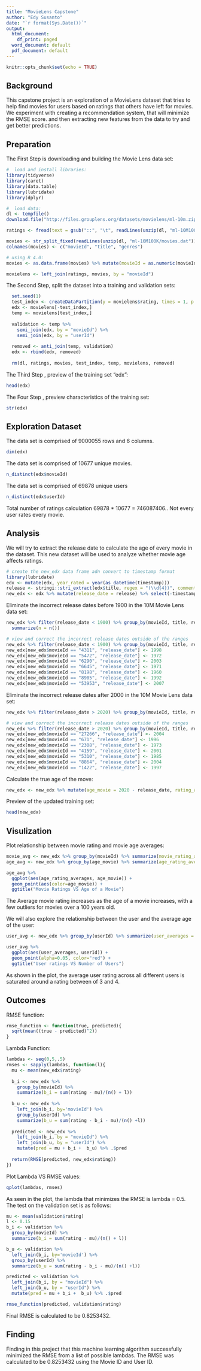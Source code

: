 ---
title: "MovieLens Capstone"
author: "Edy Susanto"
date: "`r format(Sys.Date())`"
output:
  html_document:
    df_print: paged
  word_document: default
  pdf_document: default
---
```{r setup, include=FALSE}
knitr::opts_chunk$set(echo = TRUE)
```

## Background

This capstone project is an exploration of a MovieLens dataset that tries to help find movies for users based on ratings that others have left for movies. We experiment with creating a recommendation system, that will minimize the RMSE score. and then extracting new features from the data to try and get better predictions.

## Preparation

The First Step is downloading and building the Movie Lens data set:

```{r downloadlib, echo = FALSE}
#  load and install libraries:
library(tidyverse)
library(caret)
library(data.table)
library(lubridate)
library(dplyr)
```

```{r downloaddata}
#  load data:
dl <- tempfile()
download.file("http://files.grouplens.org/datasets/movielens/ml-10m.zip", dl)

ratings <- fread(text = gsub("::", "\t", readLines(unzip(dl, "ml-10M100K/ratings.dat"))), col.names = c("userId", "movieId", "rating", "timestamp"))

movies <- str_split_fixed(readLines(unzip(dl, "ml-10M100K/movies.dat")), "\\::", 3)
colnames(movies) <- c("movieId", "title", "genres")

# using R 4.0:
movies <- as.data.frame(movies) %>% mutate(movieId = as.numeric(movieId), title = as.character(title), genres = as.character(genres))

movielens <- left_join(ratings, movies, by = "movieId")
```

The Second Step, split the dataset into a training and validation sets:

```{r split}
  set.seed(1) 
  test_index <- createDataPartition(y = movielens$rating, times = 1, p = 0.1, list = FALSE)
  edx <- movielens[-test_index,]
  temp <- movielens[test_index,]
  
  validation <- temp %>% 
    semi_join(edx, by = "movieId") %>%
    semi_join(edx, by = "userId")
  
  removed <- anti_join(temp, validation)
  edx <- rbind(edx, removed)
  
  rm(dl, ratings, movies, test_index, temp, movielens, removed)
```

The Third Step , preview of the training set "edx": 
```{r head, echo = FALSE}
head(edx)
```

The Four Step , preview characteristics of the training set:
```{r str, echo = FALSE}
str(edx)
```

## Exploration Dataset
The data set is comprised of 9000055 rows and 6 columns.
```{r dim}
dim(edx)
```

The data set is comprised of 10677 unique movies.
```{r movies}
n_distinct(edx$movieId)
```

The data set is comprised of 69878 unique users
```{r users}
n_distinct(edx$userId)
```

Total number of ratings calculation 69878 * 10677 = 746087406.. Not every user rates every movie.

## Analysis

We will try to extract the release date to calculate the age of every movie in the dataset. This new dataset will be used to analyze whether movie age affects ratings.

```{r release}
# create the new_edx data frame adn convert to timestamp format
library(lubridate)
edx <- mutate(edx, year_rated = year(as_datetime(timestamp)))
release <- stringi::stri_extract(edx$title, regex = "(\\d{4})", comments = TRUE) %>% as.numeric()
new_edx <- edx %>% mutate(release_date = release) %>% select(-timestamp)
```

Eliminate the incorrect release dates before 1900 in the 10M Movie Lens data set:
```{r eliminate1, echo=FALSE}
new_edx %>% filter(release_date < 1900) %>% group_by(movieId, title, release_date) %>% 
  summarize(n = n())
```
```{r eliminate1.5}
# view and correct the incorrect release dates outside of the ranges
new_edx %>% filter(release_date < 1900) %>% group_by(movieId, title, release_date) %>% summarize(n = n())
new_edx[new_edx$movieId == "4311", "release_date"] <- 1998
new_edx[new_edx$movieId == "5472", "release_date"] <- 1972
new_edx[new_edx$movieId == "6290", "release_date"] <- 2003
new_edx[new_edx$movieId == "6645", "release_date"] <- 1971
new_edx[new_edx$movieId == "8198", "release_date"] <- 1960
new_edx[new_edx$movieId == "8905", "release_date"] <- 1992
new_edx[new_edx$movieId == "53953", "release_date"] <- 2007
```

Eliminate the incorrect release dates after 2000 in the 10M Movie Lens data set:
```{r eliminate2, echo=FALSE}
new_edx %>% filter(release_date > 2020) %>% group_by(movieId, title, release_date) %>% summarize(n = n())
```
```{r eliminate2.5}
# view and correct the incorrect release dates outside of the ranges
new_edx %>% filter(release_date > 2020) %>% group_by(movieId, title, release_date) %>% summarize(n = n())
new_edx[new_edx$movieId == "27266", "release_date"] <- 2004
new_edx[new_edx$movieId == "671", "release_date"] <- 1996
new_edx[new_edx$movieId == "2308", "release_date"] <- 1973
new_edx[new_edx$movieId == "4159", "release_date"] <- 2001
new_edx[new_edx$movieId == "5310", "release_date"] <- 1985
new_edx[new_edx$movieId == "8864", "release_date"] <- 2004
new_edx[new_edx$movieId == "1422", "release_date"] <- 1997
```
  
Calculate the true age of the move:
```{r age}
new_edx <- new_edx %>% mutate(age_movie = 2020 - release_date, rating_age = year_rated - release_date)
```

Preview of the updated training set:
```{r new_edx, echo = FALSE}
head(new_edx)
```

## Visulization

Plot relationship between movie rating and movie age averages:

```{r averages}
movie_avg <- new_edx %>% group_by(movieId) %>% summarize(movie_rating_averages = mean(rating))
age_avg <- new_edx %>% group_by(age_movie) %>% summarize(age_rating_averages = mean(rating))
```

```{r plot_movie_avgs}
age_avg %>%
  ggplot(aes(age_rating_averages, age_movie)) +
  geom_point(aes(color=age_movie)) +
  ggtitle("Movie Ratings VS Age of a Movie")
```
The Average movie rating increases as the age of a movie increases, with a few outliers for movies over a 100 years old. 

We will also explore the relationship between the user and the average age of the user:
```{r user_avg}
user_avg <- new_edx %>% group_by(userId) %>% summarize(user_averages = mean(rating))
```

```{r plot_user_avgs}
user_avg %>%
  ggplot(aes(user_averages, userId)) +
  geom_point(alpha=0.05, color="red") +
  ggtitle("User ratings VS Number of Users")
```

As shown in the plot, the average user rating across all different users is saturated around a rating between of 3 and 4.

## Outcomes

RMSE function:

```{r rmsefunction}
rmse_function <- function(true, predicted){
  sqrt(mean((true - predicted)^2))
}
```

Lambda Function:
```{r lambda}
lambdas <- seq(0,5,.5)
rmses <- sapply(lambdas, function(l){
  mu <- mean(new_edx$rating)
  
  b_i <- new_edx %>%
    group_by(movieId) %>%
    summarize(b_i = sum(rating - mu)/(n() + l))
  
  b_u <- new_edx %>%
    left_join(b_i, by='movieId') %>% 
    group_by(userId) %>%
    summarize(b_u = sum(rating - b_i - mu)/(n() +l))
  
  predicted <- new_edx %>%
    left_join(b_i, by = "movieId") %>%
    left_join(b_u, by = "userId") %>%
    mutate(pred = mu + b_i +  b_u) %>% .$pred
  
  return(RMSE(predicted, new_edx$rating))
})
```

Plot Lambda VS RMSE values:
```{r lambdaplot, echo = FALSE}
qplot(lambdas, rmses)
```

As seen in the plot, the lambda that minimizes the RMSE is lambda = 0.5. The test on the validation set is as follows:
```{r rmsecalculation}
mu <- mean(validation$rating)
l <- 0.15
b_i <- validation %>%
  group_by(movieId) %>%
  summarize(b_i = sum(rating - mu)/(n() + l))

b_u <- validation %>%
  left_join(b_i, by='movieId') %>% 
  group_by(userId) %>%
  summarize(b_u = sum(rating - b_i - mu)/(n() +l))

predicted <- validation %>%
  left_join(b_i, by = "movieId") %>%
  left_join(b_u, by = "userId") %>%
  mutate(pred = mu + b_i +  b_u) %>% .$pred

rmse_function(predicted, validation$rating)
```

Final RMSE is calculated to be 0.8253432.

## Finding

Finding in this project that this machine learning algorithm successfully minimized the RMSE from a list of possible lambdas. The RMSE was calculated to be 0.8253432 using the Movie ID and User ID.